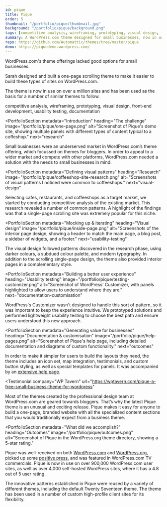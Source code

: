 ```yaml
---
id: pique
title: Pique
order: 5
thumbnail: "/portfolio/pique/thumbnail.jpg"
background: "/portfolio/pique/background.png"
tags: [competitive analysis, wireframing, prototyping, visual design, front-end development, usability testing, documentation]
summary: A WordPress.com theme designed for small businesses, now in use on nearly one million WordPress sites.
repo: https://github.com/Automattic/themes/tree/master/pique
demo: https://piquedemo.wordpress.com/
---
```



<PortfolioSummary next="the-challenge">

<div>
  <IconHeading problem />

  WordPress.com's theme offerings lacked good options for small businesses.
</div>

<div>
  <IconHeading solution />

  Sarah designed and built a one-page scrolling theme to make it easier to build these types of sites on WordPress.com.
</div>

<div>
  <IconHeading result />

  The theme is now in use on over a million sites and has been used as the basis for a number of similar themes to follow.
</div>

<div>
  <IconHeading role />

  competitive analysis, wireframing, prototyping, visual design, front-end development, usability testing, documentation
</div>
</PortfolioSummary>

<ImagePanel dark alt="A mockup showing screenshots of the Pique theme demo on a desktop, tablet, and phone." image="/portfolio/pique/pique-device-mockup.png" />

<PortfolioSection
  metadata="Introduction"
  heading="The challenge"
  image="/portfolio/pique/one-page.png"
  alt="Screenshot of Pique's demo site, showing multiple panels with different types of content typical to a coffeshop."
  next="research"
  >

  Small businesses were an underserved market in WordPress.com’s theme offering, which focussed on themes for bloggers. In order to appeal to a wider market and compete with other platforms, WordPress.com needed a solution with the needs to small businesses in mind.

</PortfolioSection>

<PortfolioSection
  metadata="Defining visual patterns"
  heading="Research"
  image="/portfolio/pique/coffeeshop-site-research.png"
  alt="Screenshots of visual patterns I noticed were common to coffeeshops."
  next="visual-design"
  >

  Selecting cafes, restaurants, and coffeeshops as a target market, we started by conducting competitive analysis of the existing market. This research revealed a number of common patterns. A highlight of the findings was that a single-page scrolling site was extremely popular for this niche.

</PortfolioSection>

<PortfolioSection
  metadata="Mocking up & iterating"
  heading="Visual design"
  image="/portfolio/pique/inside-page.png"
  alt="Screenshots of the interior page design, showing a header to match the main page, a blog post, a sidebar of widgets, and a footer."
  next="usability-testing"
  >

  The visual design followed patterns discovered in the research phase, using darker colours, a subdued colour palette, and modern typography. In addition to the scrolling single-page design, the theme also provided interior pages in a complementary style.
</PortfolioSection>

<PortfolioSection
  metadata="Building a better user experience"
  heading="Usability testing"
  image="/portfolio/pique/testing-customizer.png"
  alt="Screenshot of WordPress' Customizer, with panels highlighted to allow users to understand where they are."
  next="documentation-customisation"
  >

  WordPress's Customizer wasn't designed to handle this sort of pattern, so it was important to keep the experience intuitive. We prototyped solutions and performed lightweight usability testing to choose the best path and ensure users understood this new approach.

</PortfolioSection>

<PortfolioSection
  metadata="Generating value for businesses"
  heading="Documentation & customisation"
  image="/portfolio/pique/help-pages.png"
  alt="Screenshot of Pique's help page, including detailed documentation and diagrams of custom functionality."
  next="outcomes"
  >

  In order to make it simpler for users to build the layouts they need, the theme includes an icon set, map integration, testimonials, and custom button styling, as well as special templates for panels. It was accompanied by an [extensive help page](https://wordpress.com/theme/pique).
</PortfolioSection>

<Panel dark>

<Testimonial
  company="WP Tavern"
  url="https://wptavern.com/pique-a-free-small-business-theme-for-wordpress"
>

<Paragraph large inverse>
  Most of the themes created by the professional design team at WordPress.com are geared towards bloggers. That’s why the latest Pique theme is an unusual and exciting release.
</Paragraph>

<Paragraph large inverse>
  Pique makes it easy for anyone to build a one-page, branded website with all the specialized content sections that you would traditionally expect from a business theme.
</Paragraph>

</Testimonial>

</Panel>

<PortfolioSection
  metadata="What did we accomplish?"
  heading="Outcomes"
  image="/portfolio/pique/outcomes.png"
  alt="Screenshot of Pique in the WordPress.org theme directory, showing a 5-star rating."
  >

  Pique was well-received on both [WordPress.com](https://en.blog.wordpress.com/2015/12/17/pique/) and [WordPress.org](https://wordpress.org/support/theme/pique/reviews/), picked up some [positive press](https://wptavern.com/pique-a-free-small-business-theme-for-wordpress), and was featured in WordPress.com TV commercials. Pique is now in use on over 900,000 WordPress.com user sites, as well as over 4,000 self-hosted WordPress sites, where it has a 4.8 out of 5 user rating.

  The innovative patterns established in Pique were reused by a variety of different themes, including the default Twenty Seventeen theme. The theme has been used in a number of custom high-profile client sites for its flexibility.
</PortfolioSection>
